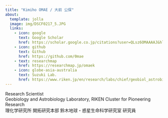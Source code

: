 ```yaml
---
title: "Kimiho OMAE / 大前 公保"
about:
  template: jolla
  image: img/DSCF0217_5.JPG
  links:
    - icon: google
      text: Google Scholar
      href: https://scholar.google.co.jp/citations?user=QLsz6OMAAAAJ&hl=ja
    - icon: github
      text: Github
      href: https://github.com/0mae
    - text: researchmap
      href: https://researchmap.jp/omaek
    - icon: globe-asia-australia
      text: Suzuki Lab.
      href: https://www.riken.jp/en/research/labs/chief/geobiol_astrobiol/index.html
---
```


Research Scientist<br>
Geobiology and Astrobiology Laboratory, RIKEN Cluster for Pioneering Research<br>
理化学研究所 開拓研究本部 鈴木地球・惑星生命科学研究室 研究員
